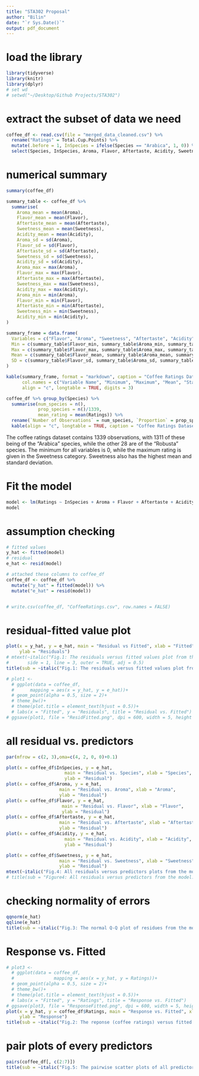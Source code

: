 ```yaml
---
title: "STA302 Proposal"
author: "Bilin"
date: "`r Sys.Date()`"
output: pdf_document
---
```


# load the library

```r
library(tidyverse)
library(knitr)
library(dplyr)
# set wd
# setwd("~/Desktop/Github Projects/STA302")
```

# extract the subset of data we need

```r
coffee_df <- read.csv(file = "merged_data_cleaned.csv") %>% 
  rename("Ratings" = Total.Cup.Points) %>% 
  mutate(.before = 1, InSpecies = ifelse(Species == "Arabica", 1, 0)) %>% 
  select(Species, InSpecies, Aroma, Flavor, Aftertaste, Acidity, Sweetness, Ratings)
```

# numerical summary

```r
summary(coffee_df)

summary_table <- coffee_df %>%
  summarise(
    Aroma_mean = mean(Aroma),
    Flavor_mean = mean(Flavor),
    Aftertaste_mean = mean(Aftertaste),
    Sweetness_mean = mean(Sweetness),
    Acidity_mean = mean(Acidity),
    Aroma_sd = sd(Aroma),
    Flavor_sd = sd(Flavor),
    Aftertaste_sd = sd(Aftertaste),
    Sweetness_sd = sd(Sweetness),
    Acidity_sd = sd(Acidity),
    Aroma_max = max(Aroma),
    Flavor_max = max(Flavor),
    Aftertaste_max = max(Aftertaste),
    Sweetness_max = max(Sweetness),
    Acidity_max = max(Acidity),
    Aroma_min = min(Aroma),
    Flavor_min = min(Flavor),
    Aftertaste_min = min(Aftertaste),
    Sweetness_min = min(Sweetness),
    Acidity_min = min(Acidity), 
)

summary_frame = data.frame(
  Variables = c("Flavor", "Aroma", "Sweetness", "Aftertaste", "Acidity"),
  Min = c(summary_table$Flavor_min, summary_table$Aroma_min, summary_table$Sweetness_min, summary_table$Aftertaste_min, summary_table$Acidity_min),
  Max = c(summary_table$Flavor_max, summary_table$Aroma_max, summary_table$Sweetness_max, summary_table$Aftertaste_max, summary_table$Acidity_max),
  Mean = c(summary_table$Flavor_mean, summary_table$Aroma_mean, summary_table$Sweetness_mean, summary_table$Aftertaste_mean, summary_table$Acidity_mean),
  SD = c(summary_table$Flavor_sd, summary_table$Aroma_sd, summary_table$Sweetness_sd, summary_table$Aftertaste_sd, summary_table$Acidity_sd)
)

kable(summary_frame, format = "markdown", caption = "Coffee Ratings Dataset Numerical Summary", 
      col.names = c("Variable Name", "Minimum", "Maximum", "Mean", "Standard Deviation"), 
      align = "c", longtable = TRUE, digits = 3)

coffee_df %>% group_by(Species) %>% 
  summarise(num_species = n(),
            prop_species = n()/1339,
            mean_rating = mean(Ratings)) %>% 
  rename(`Number of Observations` = num_species, `Proportion` = prop_species, `Mean Rating` = mean_rating) %>% 
  kable(align = "c", longtable = TRUE, caption = "Coffee Ratings Dataset Categorical Variable Summary", digits = 3)
```

The coffee ratings dataset contains 1339 observations, with 1311 of these being of the "Arabica" species, while the other 28 are of the "Robusta" species. The minimum for all variables is 0, while the maximum rating is given in the Sweetness category. Sweetness also has the highest mean and standard deviation.

# Fit the model

```r
model <- lm(Ratings ~ InSpecies + Aroma + Flavor + Aftertaste + Acidity + Sweetness, data = coffee_df)
model
```

# assumption checking

```r
# fitted values
y_hat <- fitted(model)
# residual
e_hat <- resid(model)

# attached these columns to coffee_df
coffee_df <- coffee_df %>% 
  mutate("y_hat" = fitted(model)) %>% 
  mutate("e_hat" = resid(model))


# write.csv(coffee_df, "CoffeeRatings.csv", row.names = FALSE)
```

# residual-fitted value plot

```r
plot(x = y_hat, y = e_hat, main = "Residual vs Fitted", xlab = "Fitted", 
     ylab = "Residuals")
# mtext(~italic("Fig.1: The residuals versus fitted values plot from the model."), 
#       side = 1, line = 3, outer = TRUE, adj = 0.5)
title(sub = ~italic("Fig.1: The residuals versus fitted values plot from the model."))

# plot1 <- 
  # ggplot(data = coffee_df, 
  #      mapping = aes(x = y_hat, y = e_hat))+
  # geom_point(alpha = 0.5, size = 2)+ 
  # theme_bw()+
  # theme(plot.title = element_text(hjust = 0.5))+
  # labs(x = "Fitted", y = "Residuals", title = "Residual vs. Fitted")
# ggsave(plot1, file = "ResidFitted.png", dpi = 600, width = 5, height = 5)
```

# all residual vs. predictors

```r

par(mfrow = c(2, 3),oma=c(4, 2, 0, 0)+0.1)

plot(x = coffee_df$InSpecies, y = e_hat,
                      main = "Residual vs. Species", xlab = "Species",
                      ylab = "Residual")
plot(x = coffee_df$Aroma, y = e_hat,
                    main = "Residual vs. Aroma", xlab = "Aroma",
                    ylab = "Residual")
plot(x = coffee_df$Flavor, y = e_hat,
                     main = "Residual vs. Flavor", xlab = "Flavor",
                     ylab = "Residual")
plot(x = coffee_df$Aftertaste, y = e_hat,
                    main = "Residual vs. Aftertaste", xlab = "Aftertaste",
                    ylab = "Residual")
plot(x = coffee_df$Acidity, y = e_hat,
                      main = "Residual vs. Acidity", xlab = "Acidity",
                      ylab = "Residual")

plot(x = coffee_df$Sweetness, y = e_hat,
                    main = "Residual vs. Sweetness", xlab = "Sweetness",
                    ylab = "Residual")
mtext(~italic("Fig.4: All residuals versus predictors plots from the model."), side = 1, line = 3, outer = TRUE, adj = 0.5)
# title(sub = "Figure4: All residuals versus predictors from the model.", adj = 0.5)
```

# checking normality of errors

```r

qqnorm(e_hat)
qqline(e_hat)
title(sub = ~italic("Fig.3: The normal Q-Q plot of residues from the model."))
```

# Response vs. Fitted

```r
# plot3 <- 
  # ggplot(data = coffee_df, 
  #               mapping = aes(x = y_hat, y = Ratings))+
  # geom_point(alpha = 0.5, size = 2)+ 
  # theme_bw()+
  # theme(plot.title = element_text(hjust = 0.5))+
  # labs(x = "Fitted", y = "Ratings", title = "Response vs. Fitted")
# ggsave(plot3, file = "ResponseFitted.png", dpi = 600, width = 5, height = 5)
plot(x = y_hat, y = coffee_df$Ratings, main = "Response vs. Fitted", xlab = "Fitted", 
     ylab = "Response")
title(sub = ~italic("Fig.2: The reponse (coffee ratings) versus fitted values plot from the model."))
```

# pair plots of every predictors

```r
pairs(coffee_df[, c(2:7)])
title(sub = ~italic("Fig.5: The pairwise scatter plots of all predictors."))
```
